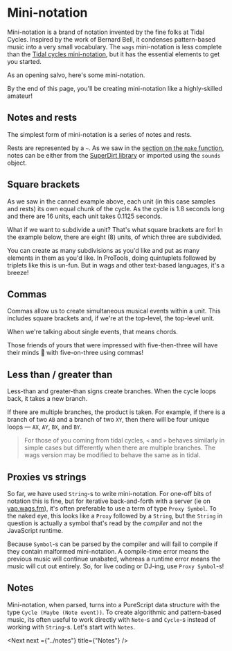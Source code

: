 # Mini-notation


Mini-notation is a brand of notation invented by the fine folks at Tidal Cycles. Inspired by the work of Bernard Bell, it condenses pattern-based music into a very small vocabulary.  The `wags` mini-notation is less complete than the [Tidal cycles mini-notation](https://tidalcycles.org/docs/reference/mini_notation/), but it has the essential elements to get you started.

As an opening salvo, here's some mini-notation.

<Player player={openingSalvoMain} code={openingSalvo} />

By the end of this page, you'll be creating mini-notation like a highly-skilled amateur!

## Notes and rests

The simplest form of mini-notation is a series of notes and rests.

<Player player={cancanMain} code={cancan} />

Rests are represented by a `~`. As we saw in the [section on the `make` function](../make), notes can be either from the [SuperDirt library](https://github.com/musikinformatik/SuperDirt) or imported using the `sounds` object.

## Square brackets

As we saw in the canned example above, each unit (in this case samples and rests) its own equal chunk of the cycle. As the cycle is 1.8 seconds long and there are 16 units, each unit takes 0.1125 seconds.

What if we want to subdivide a unit? That's what square brackets are for! In the example below, there are eight (8) units, of which three are subdivided.

<Player player={squareMain} code={square} />

You can create as many subdivisions as you'd like and put as many elements in them as you'd like. In ProTools, doing quintuplets followed by triplets like this is un-fun. But in wags and other text-based languages, it's a breeze!

<Player player={subdivMain} code={subdiv} />

## Commas

Commas allow us to create simultaneous musical events within a unit. This includes square brackets and, if we're at the top-level, the top-level unit.

When we're talking about single events, that means chords.

<Player player={chordsMain} code={chords} />

Those friends of yours that were impressed with five-then-three will have their minds 🤯 with five-on-three using commas!

<Player player={polyMain} code={poly} />

## Less than / greater than

Less-than and greater-than signs create branches. When the cycle loops back, it takes a new branch.

<Player player={ltgtMain} code={ltgt} />

If there are multiple branches, the product is taken. For example, if there is a branch of two `AB` and a branch of two `XY`, then there will be four unique loops — `AX`, `AY`, `BX`, and `BY`.

<Player player={branchesMain} code={branches} />

> For those of you coming from tidal cycles, `<` and `>` behaves similarly in simple cases but differently when there are multiple branches. The wags version may be modified to behave the same as in tidal.

## Proxies vs strings

So far, we have used `String`-s to write mini-notation. For one-off bits of notation this is fine, but for iterative back-and-forth with a server (ie on [yap.wags.fm](https://yap.wags.fm)), it's often preferable to use a term of type `Proxy Symbol`. To the naked eye, this looks like a `Proxy` followed by a `String`, but the `String` in question is actually a symbol that's read by the _compiler_ and not the JavaScript runtime.

Because `Symbol`-s can be parsed by the compiler and will fail to compile if they contain malformed mini-notation. A compile-time error means the previous music will continue unabated, whereas a runtime error means the music will cut out entirely. So, for live coding or DJ-ing, use `Proxy Symbol`-s!

<Player player={symbolMain} code={symbol} />

## Notes

Mini-notation, when parsed, turns into a PureScript data structure with the type `Cycle (Maybe (Note event))`. To create algorithmic and pattern-based music, its often useful to work directly with `Note`-s and `Cycle`-s instead of working with `String`-s. Let's start with `Notes`.

<Next next ={"../notes"} title={"Notes"} />